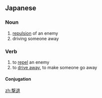 ==Japanese==
{{ja-kanjitab|げき|たい|yomi=o}}

===Noun===
{{ja-noun|げきたい|kyu=擊退}}

# [[repulsion]] of an enemy
# driving someone away

===Verb===
{{ja-verb-suru|げきたい|kyu=擊退}}

# to [[repel]] an enemy
# to [[drive away]], to make someone go away

====Conjugation====
{{ja-suru|げきたい}}

[[zh:撃退]]